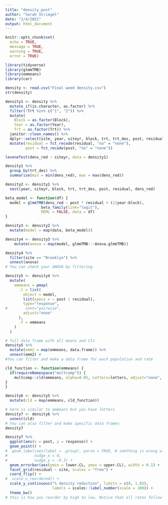---
title: "density_post"
author: "Sarah Striegel"
date: "2/4/2021"
output: html_document
---

```{r setup, include=FALSE}
knitr::opts_chunk$set(
  echo = TRUE,
  message = TRUE,
  warning = TRUE,
  error = TRUE)
```


```{r}
library(tidyverse)
library(glmmTMB)
library(emmeans)
library(car)
```

```{r}
density <- read.csv("Final weed density.csv")
str(density)
```

```{r}
density1 <- density %>% 
  mutate_if(is.character, as.factor) %>% 
  filter(!Trt %in% c("1", "2")) %>% 
  mutate(
    Block = as.factor(Block),
    Year = as.factor(Year),
    Trt = as.factor(Trt)) %>% 
  janitor::clean_names() %>% 
  dplyr::select(site, year, siteyr, block, trt, trt_des, post, residual, dens_red) %>% 
  mutate(residual = fct_recode(residual, "no" = "none"),
         post = fct_recode(post, "no" = "none"))
```


```{r}
leveneTest(dens_red ~ siteyr, data = density1)
```


```{r}
density1 %>% 
  group_by(trt_des) %>% 
  summarise(min = min(dens_red), max = max(dens_red))
```

```{r}
density2 <- density1 %>% 
  nest(year, siteyr, block, trt, trt_des, post, residual, dens_red)
```

```{r beta-function}
beta_model <- function(df) {
  model = glmmTMB(dens_red ~ post * residual + (1|year:block), 
                beta_family(link="logit"),
                REML = FALSE, data = df)
}
```


```{r model, warning = FALSE}
density3 <- density2 %>% 
  mutate(model = map(data, beta_model))
```



```{r anova}
density4 <- density3 %>% 
    mutate(anova = map(model, glmmTMB:::Anova.glmmTMB))
```


```{r check-anova}
density4 %>% 
  filter(site == "Brooklyn") %>% 
  unnest(anova)
# You can check your ANOVA by filtering
```


```{r emmeans_function}
density5 <- density4 %>% 
  mutate(
    emmeans = pmap(
      .l = list(
        object = model, 
        list(specs = ~ post | residual),
        type="response",
#        cont="pairwise", 
        adjust="none"
      ),
      .f = emmeans
    )
  ) 
```



```{r check-emmeans}
# full data frame with all means and CIs 
density5 %>% 
  mutate(emm2 = map(emmeans, data.frame)) %>% 
  unnest(emm2) #
#You can filter and make a data frame for each population and rate
```


```{r cld-function}
cld_function <- function(emmeans) {
  if(requireNamespace("multcomp")) {
    multcomp::cld(emmeans, alpha=0.05, Letters=letters, adjust="none", reversed = TRUE)
}
}
```


```{r cld}
density6 <- density5 %>% 
  mutate(cld = map(emmeans, cld_function))
```


```{r}
# here is similar to emmeans but you have letters
density7 <- density6 %>% 
  unnest(cld)
# You can also filter and make specific data frames
density7
```



```{r}
density7 %>% 
  ggplot(aes(x = post, y = response)) +
  geom_point() +
#  geom_label(aes(label = .group), parse = TRUE, # somthing is wrong with geom_text
#            nudge_x = 0,
#            nudge_y = -0.3) +
  geom_errorbar(aes(ymin = lower.CL, ymax = upper.CL), width = 0.1) +
  facet_grid(residual ~ site, scales = "free") +
  coord_flip() +
#  scale_x_reordered() +
  scale_y_continuous("% density reduction", limits = c(0, 1.03),
                     labels = scales::label_number(scale = 100)) +
  theme_bw()
# this is how you reorder by high to low. Notice that all rates follow same pattern.
```
